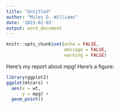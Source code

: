 ```yaml
---
title: "Untitled"
author: "Miles D. Williams"
date: '2023-02-03'
output: word_document
---
```


```r
knitr::opts_chunk$set(echo = FALSE,
                      message = FALSE,
                      warning = FALSE)
```

Here's my report about mpg! Here's a figure:

```r
library(ggplot2)
ggplot(mtcars) +
  aes(x = wt,
      y = mpg) +
  geom_point()
```

